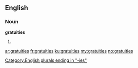 ==English==

===Noun===
'''gratuities'''

# {{plural of|gratuity}}

[[Category:English plurals ending in "-ies"]]

[[ar:gratuities]]
[[fr:gratuities]]
[[ku:gratuities]]
[[my:gratuities]]
[[no:gratuities]]